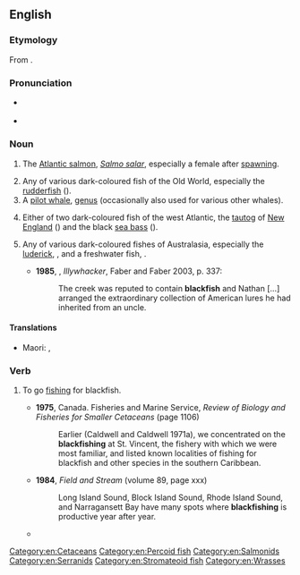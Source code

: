==English==
{{wikipedia}}

===Etymology===
From {{compound|en|black|fish}}.

===Pronunciation===
* {{a|UK}} {{IPA|en|/ˈblakfɪʃ/}}
* {{audio|en|EN-AU ck1 blackfish.ogg|Audio (AU)}}

===Noun===
{{en-noun|es|blackfish}}

# {{lb|en|chiefly|_|Scotland}} The [[Atlantic salmon]], ''[[Salmo salar]]'', especially a female after [[spawn]]ing. {{defdate|from 16th c.}}
# Any of various dark-coloured fish of the Old World, especially the [[rudderfish]] ({{taxlink|Centrolophus niger|species|noshow=1}}). {{defdate|from 17th c.}}
# A [[pilot whale]], [[genus]] {{taxlink|Globicephalus|genus|noshow=1}} (occasionally also used for various other whales). {{defdate|from 17th c.}}
# {{lb|en|North America}} Either of two dark-coloured fish of the west Atlantic, the [[tautog]] of [[New England]] ({{taxlink|Tautoga onitis|species|noshow=1}}) and the black [[sea bass]] ({{taxlink|Centropristis striata|species|noshow=1}}). {{defdate|from 18th c.}}
# {{lb|en|AU|NZ}} Any of various dark-coloured fishes of Australasia, especially the [[luderick]], {{taxlink|Girella tricuspidata|species|noshow=1}}, and a freshwater fish, {{taxlink|Gadopsis marmoratus|species|noshow=1}}. {{defdate|from 18th c.}}
#* '''1985''', {{w|Peter Carey}}, ''Illywhacker'', Faber and Faber 2003, p. 337:
#*: The creek was reputed to contain '''blackfish''' and Nathan […] arranged the extraordinary collection of American lures he had inherited from an uncle.

====Translations====
{{trans-top|pilot whale}}
* Maori: {{t|mi|upokohue}}, {{t|mi|tukuperu}}
{{trans-mid}}
{{trans-bottom}}

===Verb===
{{en-verb|blackfishes|blackfishing|blackfished}}

# {{lb|en|angling}} To go [[fish]]ing for blackfish.
#* '''1975''', Canada. Fisheries and Marine Service, ''Review of Biology and Fisheries for Smaller Cetaceans'' (page 1106)
#*: Earlier (Caldwell and Caldwell 1971a), we concentrated on the '''blackfishing''' at St. Vincent, the fishery with which we were most familiar, and listed known localities of fishing for blackfish and other species in the southern Caribbean.
#* '''1984''', ''Field and Stream'' (volume 89, page xxx)
#*: Long Island Sound, Block Island Sound, Rhode Island Sound, and Narragansett Bay have many spots where '''blackfishing''' is productive year after year.
#* {{quote-book|en|year=2014|author=Nick Honachefsky|title=The Jersey Surf Diaries|passage='''Blackfishing''' from the beach. I've done my research. Hundreds of shipwrecks line the Jersey coast, and many of them are close enough to reach with a long cast on a dead-low tide. These wrecks hold tautog, porgies, sea bass, flounder.}}

[[Category:en:Cetaceans]]
[[Category:en:Percoid fish]]
[[Category:en:Salmonids]]
[[Category:en:Serranids]]
[[Category:en:Stromateoid fish]]
[[Category:en:Wrasses]]